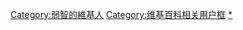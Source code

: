 {{Userbox
|id=弱智
|id-c=#00FFFF
|info=这个用户患有'''[[智能障碍|弱智]]'''。
|info-c=#E6E6FA
|border-c=#FFFFFF
}}<includeonly>[[Category:弱智的維基人]]</includeonly><noinclude>[[Category:维基百科相关用户框]][[Category:弱智的維基人|*]]</noinclude>